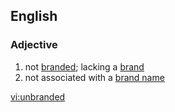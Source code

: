 ==English==

===Adjective===
{{en-adj|-}}

# not [[branded]]; lacking a [[brand]]
# not associated with a [[brand name]]

[[vi:unbranded]]